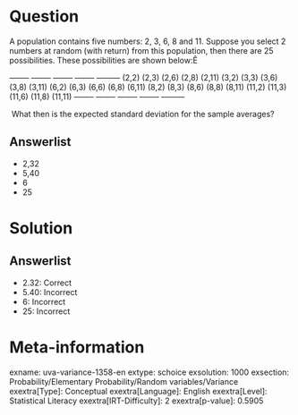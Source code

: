 Question
========

A population contains five numbers: 2, 3, 6, 8 and 11. Suppose you select 2 numbers at random (with return) from this population, then there are 25 possibilities. These possibilities are shown below:Ê \

  -------- -------- -------- -------- --------- (2,2) (2,3) (2,6) (2,8) (2,11) (3,2) (3,3) (3,6) (3,8) (3,11) (6,2) (6,3) (6,6) (6,8) (6,11) (8,2) (8,3) (8,6) (8,8) (8,11) (11,2) (11,3) (11,6) (11,8) (11,11) -------- -------- -------- -------- ---------

\ What then is the expected standard deviation for the sample averages?

Answerlist
----------

* 2,32
* 5,40
* 6
* 25

Solution
========

Answerlist
----------

* 2.32: Correct
* 5.40: Incorrect
* 6: Incorrect
* 25: Incorrect

Meta-information
================
exname: uva-variance-1358-en
extype: schoice
exsolution: 1000
exsection: Probability/Elementary Probability/Random variables/Variance
exextra[Type]: Conceptual
exextra[Language]: English
exextra[Level]: Statistical Literacy
exextra[IRT-Difficulty]: 2
exextra[p-value]: 0.5905
